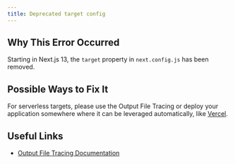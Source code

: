 ```yaml
---
title: Deprecated target config
---
```


## Why This Error Occurred

Starting in Next.js 13, the `target` property in `next.config.js` has been removed.

## Possible Ways to Fix It

For serverless targets, please use the Output File Tracing or deploy your application somewhere where it can be leveraged automatically, like [Vercel](https://vercel.com).

## Useful Links

- [Output File Tracing Documentation](/docs/pages/api-reference/next-config-js/output)
